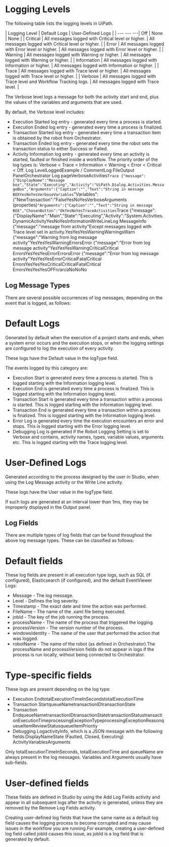 ﻿# Logging Levels

The following table lists the logging levels in UiPath.


| Logging Level | Default Logs | User-Defined Logs |
| --- --- ---| Off | None | None |
| Critical | All messages logged with Critical level or higher. | All messages logged with Critical level or higher. |
| Error | All messages logged with Error level or higher. | All messages logged with Error level or higher. |
| Warning | All messages logged with Warning or higher. | All messages logged with Warning or higher. |
| Information | All messages logged with Information or higher. | All messages logged with Information or higher. |
| Trace | All messages logged with Trace level or higher. | All messages logged with Trace level or higher. |
| Verbose | All messages logged with Trace level and Workflow Tracking logs. | All messages logged with Trace level. |

The Verbose level logs a message for both the activity start and end, plus the values of the variables and arguments that are used.

By default, the Verbose level includes:

* Execution Started log entry - generated every time a process is started.
* Execution Ended log entry - generated every time a process is finalized.
* Transaction Started log entry - generated every time a transaction item is obtained by the robot from Orchestrator.
* Transaction Ended log entry - generated every time the robot sets the transaction status to either Success or Failed.
* Activity Information log entry - generated every time an activity is started, faulted or finished inside a workflow. The priority order of the log types is: Verbose < Trace < Information < Warning < Error < Critical < Off. Log LevelLoggedExample / CommentLog FileOutput PanelOrchestrator Log pageVerboseActivities`Trace {"message":{"DisplayName":"Message box","State":"Executing","Activity":"UiPath.Dialog.Activities.MessageBox","Arguments":{"Caption":"","Text":"String in message BOXYesNoYesVerboseVariables`"Variables":{"NewTransaction":"FalseYesNoYesVerboseArguments (properties)`"Arguments":{"Caption":"","Text":"String in message BOX","ChosenButton":"OkYesNoYesTraceActivities`Trace {"message":{"DisplayName":"Main","State":"Executing","Activity":"System.Activities.DynamicActivityYesNoYesInformationWriteLineLog MessageInfo {"message":"message from activity"Except messages logged with Trace level set in activity.YesYesYesWarningWarningsWarn {"message":"Warning from log message activity"YesYesYesWarningErrorsError {"message":"Error from log message activity"YesYesYesWarningCriticalCritical ErrorsYesYesYesErrorErrorsError {"message":"Error from log message activity"YesYesYesErrorCriticalFatalCritical ErrorsYesYesYesCriticalCriticalFatalCritical ErrorsYesYesYesOFFn/an/aNoNoNo

## Log Message Types

There are several possible occurrences of log messages, depending on the event that is logged, as follows:

# Default Logs

Generated by default when the execution of a project starts and ends, when a system error occurs and the execution stops, or when the logging settings are configured to log the execution of every activity.

These logs have the Default value in the logType field.

The events logged by this category are:

* Execution Start is generated every time a process is started. This is logged starting with the Information logging level.
* Execution End is generated every time a process is finalized. This is logged starting with the Information logging level.
* Transaction Start is generated every time a transaction within a process is started. This is logged starting with the Information logging level.
* Transaction End is generated every time a transaction within a process is finalized. This is logged starting with the Information logging level.
* Error Log is generated every time the execution encounters an error and stops. This is logged starting with the Error logging level.
* Debugging Log is generated if the Robot Logging Setting is set to Verbose and contains, activity names, types, variable values, arguments etc. This is logged starting with the Trace logging level.

# User-Defined Logs

Generated according to the process designed by the user in Studio, when using the Log Message activity or the Write Line activity.

These logs have the User value in the logType field.

If such logs are generated at an interval lower than 1ms, they may be improperly displayed in the Output panel.


## Log Fields

There are multiple types of log fields that can be found throughout the above log message
      types. These can be classified as follows:

# Default fields

These log fields are present in all execution type logs, such as SQL (if configured),
        Elasticsearch (if configured), and the default EventViewer Logs:

* Message - The log message.
* Level - Defines the log severity.
* Timestamp - The exact date and time the action was performed.
* FileName - The name of the .xaml file being executed.
* jobId - The key of the job running the process.
* processName - The name of the process that triggered the logging.
* processVersion - The version number of the process.
* windowsIdentity - The name of the user that performed the action that was logged.
* robotName - The name of the robot (as defined in Orchestrator).The processName and processVersion fields do not appear in logs if the process is run locally, without being connected to Orchestrator.

# Type-specific fields

These logs are present depending on the log type:

* Execution EndtotalExecutionTimeInSecondstotalExecutionTime
* Transaction StartqueueNametransactionIDtransactionState
* Transaction EndqueueNametransactionIDtransactionStatetransactionStatustransactionExecutionTimeprocessingExceptionTypeprocessingExceptionReasonqueueItemReviewStatusqueueItemPriority
* Debugging LogactivityInfo, which is a JSON message with the following fields:DisplayNameState (Faulted, Closed, Executing) ActivityVariablesArguments

Only
        totalExecutionTimeInSeconds,
        totalExecutionTime and queueName are always
        present in the log messages. Variables and
        Arguments usually have sub-fields.

# User-defined fields

These fields are defined in Studio by using the Add Log Fields activity and appear
        in all subsequent logs after the activity is generated, unless they are removed by the
          Remove Log Fields activity.

Creating user-defined log
          fields that have the same name as a default log field causes the logging process to become
          corrupted and may cause issues in the workflow you are running.For example, creating a user-defined log field called jobId causes this
          issue, as jobId is a log field that is generated by default.

